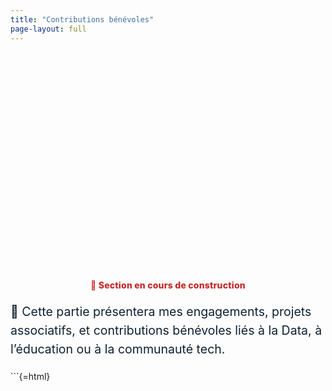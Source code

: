 ```yaml
---
title: "Contributions bénévoles"
page-layout: full
---
```


<!-- ===== BANNIÈRE (même logique que les autres pages) ===== -->
<div class="hero-banner-contrib"></div>

<!-- ===== Message d'état (rouge, pro) ===== -->
<div class="status-contrib">🔧 Section en cours de construction</div>

<!-- ===== Texte conservé, plus grand ===== -->
<div class="intro-contrib">
  🌱 Cette partie présentera mes engagements, projets associatifs, et contributions bénévoles liés à la Data, à l’éducation ou à la communauté tech.
</div>

<!-- (Pas d’autre texte pour l’instant, comme demandé) -->

```{=html}
<style>
/* ===== Bannière Contributions ===== */
.hero-banner-contrib{
  width: 100%;
  height: 340px; /* ajuste 280–380px si besoin */
  background-image: url('/assets/banners/banniere-contributions.png');
  background-size: cover;
  background-position: center center;
  margin-bottom: 24px; /* espace sous la bannière */
}

/* ===== Message d'état (rouge, visible mais élégant) ===== */
.status-contrib{
  color: #C62828;           /* rouge pro */
  font-weight: 800;
  text-align: center;
  margin: 6px 0 14px 0;
  letter-spacing: .2px;
}

/* ===== Intro (texte conservé, taille augmentée) ===== */
.intro-contrib{
  font-size: clamp(1.05rem, 1.2vw + .5rem, 1.35rem); /* > corps du texte */
  line-height: 1.55;
  color: #0f2233;
}

/* ===== Mobile ===== */
@media (max-width: 600px){
  .hero-banner-contrib{ height: 240px; margin-bottom: 20px; }
  .intro-contrib{ font-size: clamp(1.0rem, 3.8vw + .2rem, 1.2rem); }
}
</style>

